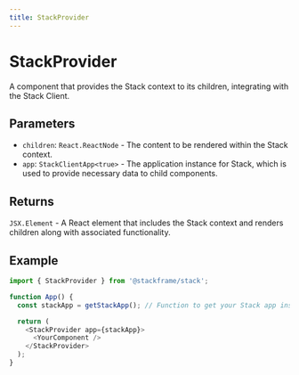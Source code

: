 ```yaml
---
title: StackProvider
---
```


# StackProvider

A component that provides the Stack context to its children, integrating with the Stack Client.

## Parameters

- `children`: `React.ReactNode` - The content to be rendered within the Stack context.
- `app`: `StackClientApp<true>` - The application instance for Stack, which is used to provide necessary data to child components.

## Returns

`JSX.Element` - A React element that includes the Stack context and renders children along with associated functionality.

## Example

```typescript
import { StackProvider } from '@stackframe/stack';

function App() {
  const stackApp = getStackApp(); // Function to get your Stack app instance

  return (
    <StackProvider app={stackApp}>
      <YourComponent />
    </StackProvider>
  );
}
```